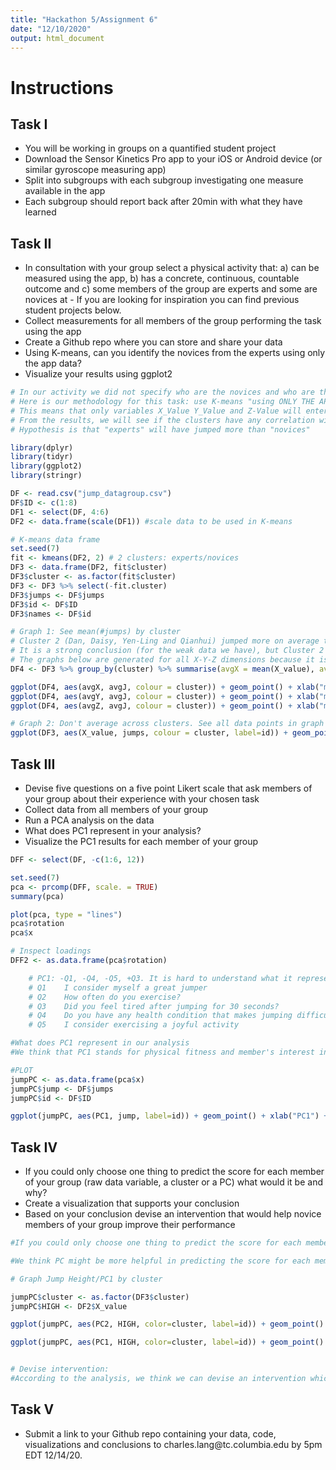 ```yaml
---
title: "Hackathon 5/Assignment 6"
date: "12/10/2020"
output: html_document
---
```


# Instructions

## Task I
* You will be working in groups on a quantified student project
* Download the Sensor Kinetics Pro app to your iOS or Android device (or similar gyroscope measuring app)
* Split into subgroups with each subgroup investigating one measure available in the app
* Each subgroup should report back after 20min with what they have learned

## Task II
* In consultation with your group select a physical activity that: a) can be measured using the app, b) has a concrete, continuous, countable outcome and c) some members of the group are experts and some are novices at - If you are looking for inspiration you can find previous student projects below.
* Collect measurements for all members of the group performing the task using the app
* Create a Github repo where you can store and share your data
* Using K-means, can you identify the novices from the experts using only the app data?
* Visualize your results using ggplot2

```r

# In our activity we did not specify who are the novices and who are the experts
# Here is our methodology for this task: use K-means "using ONLY THE APP DATA" (as in the instruction)
# This means that only variables X_Value Y_Value and Z-Value will enter the K-means calculation
# From the results, we will see if the clusters have any correlation with #Jumps
# Hypothesis is that "experts" will have jumped more than "novices" 

library(dplyr)
library(tidyr)
library(ggplot2)
library(stringr)

DF <- read.csv("jump_datagroup.csv")
DF$ID <- c(1:8)
DF1 <- select(DF, 4:6)
DF2 <- data.frame(scale(DF1)) #scale data to be used in K-means

# K-means data frame
set.seed(7)
fit <- kmeans(DF2, 2) # 2 clusters: experts/novices
DF3 <- data.frame(DF2, fit$cluster)
DF3$cluster <- as.factor(fit$cluster)
DF3 <- DF3 %>% select(-fit.cluster)
DF3$jumps <- DF$jumps
DF3$id <- DF$ID
DF3$names <- DF$id

# Graph 1: See mean(#jumps) by cluster 
# Cluster 2 (Dan, Daisy, Yen-Ling and Qianhui) jumped more on average than Cluster 1 (Amanda, Aniket, Junhao, Xinyuan)
# It is a strong conclusion (for the weak data we have), but Cluster 2 is for Experts and 1 for Novices
# The graphs below are generated for all X-Y-Z dimensions because it is hard to know if participants held their cellphones in a consistent manner
DF4 <- DF3 %>% group_by(cluster) %>% summarise(avgX = mean(X_value), avgY = mean(Y_value), avgZ = mean(Z_value), avgJ=mean(jumps))

ggplot(DF4, aes(avgX, avgJ, colour = cluster)) + geom_point() + xlab("mean(max(X))") + ylab("mean(Jumps)") + ggtitle("Mean Jumps by Mean max(X), by cluster")
ggplot(DF4, aes(avgY, avgJ, colour = cluster)) + geom_point() + xlab("mean(max(Y))") + ylab("mean(Jumps)") + ggtitle("Mean Jumps by Mean max(Y), by cluster")
ggplot(DF4, aes(avgZ, avgJ, colour = cluster)) + geom_point() + xlab("mean(max(Z))") + ylab("mean(Jumps)") + ggtitle("Mean Jumps by Mean max(Z), by cluster")

# Graph 2: Don't average across clusters. See all data points in graph : Stick to X dimension this time 
ggplot(DF3, aes(X_value, jumps, colour = cluster, label=id)) + geom_point() + xlab("max(X)") + ylab("#Jumps") + geom_smooth(method='lm',formula=y~x) + geom_text(aes(label=id),hjust=1, vjust=1.5, size=3) +  ggtitle("#Jumps by max(X), by cluster") + theme_minimal() 

```


## Task III
* Devise five questions on a five point Likert scale that ask members of your group about their experience with your chosen task
* Collect data from all members of your group
* Run a PCA analysis on the data
* What does PC1 represent in your analysis?
* Visualize the PC1 results for each member of your group


```r

DFF <- select(DF, -c(1:6, 12))

set.seed(7)
pca <- prcomp(DFF, scale. = TRUE)
summary(pca)

plot(pca, type = "lines") 
pca$rotation 
pca$x

# Inspect loadings 
DFF2 <- as.data.frame(pca$rotation)

    # PC1: -Q1, -Q4, -Q5, +Q3. It is hard to understand what it represents exactly. >PC1, >Jumps?
    # Q1	I consider myself a great jumper
    # Q2	How often do you exercise?
    # Q3	Did you feel tired after jumping for 30 seconds?
    # Q4	Do you have any health condition that makes jumping difficult?
    # Q5	I consider exercising a joyful activity

#What does PC1 represent in our analysis
#We think that PC1 stands for physical fitness and member's interest in jumping because PC1 has a strong negative loading for Q5 and  positive loading for Q3. These questions are more about the opinions and physical state of the group members. And Q3 is about members' energy after the jumping while Q5 is more related to the interest. If one has higher scores in Q5, he/she might get lower scores for PC1

#PLOT
jumpPC <- as.data.frame(pca$x)
jumpPC$jump <- DF$jumps
jumpPC$id <- DF$ID

ggplot(jumpPC, aes(PC1, jump, label=id)) + geom_point() + xlab("PC1") + ylab("#Jumps in 30''") + geom_text(aes(label=id),hjust=1, vjust=1.5, size=3)+ geom_smooth(method='lm',formula=y~x) + ggtitle("#Jumps by PC1") 


```


## Task IV
* If you could only choose one thing to predict the score for each member of your group (raw data variable, a cluster or a PC) what would it be and why?
* Create a visualization that supports your conclusion
* Based on your conclusion devise an intervention that would help novice members of your group improve their performance

```r
#If you could only choose one thing to predict the score for each member of your group (raw data variable, a cluster or a PC) what would it be and why?

#We think PC might be more helpful in predicting the score for each member. PCA can help us to get rid of irrelevant variables, so the visualization from PC is more accurate. PC1 and PC2 provides over 30% contribution so we visualize the data of PC1 and PC2 to see the results. According to the visualization we present below, if the loading of PC1 is higher, the member will jump higher. 

# Graph Jump Height/PC1 by cluster

jumpPC$cluster <- as.factor(DF3$cluster)
jumpPC$HIGH <- DF2$X_value

ggplot(jumpPC, aes(PC2, HIGH, color=cluster, label=id)) + geom_point() + xlab("PC2") + ylab("Jump Height (X_Value)") + geom_smooth(method='lm',formula=y~x) + geom_text(aes(label=id),hjust=1, vjust=1.5, size=3) + ggtitle("Jump Height by PC2 by cluster")

ggplot(jumpPC, aes(PC1, HIGH, color=cluster, label=id)) + geom_point() + xlab("PC1") + ylab("Jump Height (X_Value)") + geom_smooth(method='lm',formula=y~x) + geom_text(aes(label=id),hjust=1, vjust=1.5, size=3) + ggtitle("Jump Height by PC1 by cluster")


# Devise intervention:
#According to the analysis, we think we can devise an intervention which is providing more opportunities for novice to improve their physical fitness, increase the frequency of exercising and thus to intrigue their interests in jumping.


```

## Task V
* Submit a link to your Github repo containing your data, code, visualizations and conclusions to charles.lang@tc.columbia.edu by 5pm EDT 12/14/20.
